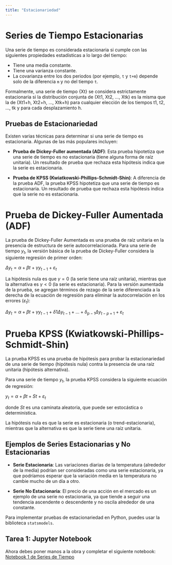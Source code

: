 ```yaml
---
title: "Estacionariedad"
---
```


# Series de Tiempo Estacionarias

Una serie de tiempo es considerada estacionaria si cumple con las siguientes propiedades estadísticas a lo largo del tiempo:

- Tiene una media constante.
- Tiene una varianza constante.
- La covarianza entre los dos periodos (por ejemplo, `t` y `t+m`) depende solo de la diferencia `m` y no del tiempo `t`.

Formalmente, una serie de tiempo {Xt} se considera estrictamente estacionaria si la distribución conjunta de (Xt1, Xt2, ..., Xtk) es la misma que la de (Xt1+h, Xt2+h, ..., Xtk+h) para cualquier elección de los tiempos t1, t2, ..., tk y para cada desplazamiento h.

## Pruebas de Estacionariedad

Existen varias técnicas para determinar si una serie de tiempo es estacionaria. Algunas de las más populares incluyen:

- **Prueba de Dickey-Fuller aumentada (ADF)**: Esta prueba hipotetiza que una serie de tiempo es no estacionaria (tiene alguna forma de raíz unitaria). Un resultado de prueba que rechaza esta hipótesis indica que la serie es estacionaria.

- **Prueba de KPSS (Kwiatkowski-Phillips-Schmidt-Shin)**: A diferencia de la prueba ADF, la prueba KPSS hipotetiza que una serie de tiempo es estacionaria. Un resultado de prueba que rechaza esta hipótesis indica que la serie no es estacionaria.

# Prueba de Dickey-Fuller Aumentada (ADF)

La prueba de Dickey-Fuller Aumentada es una prueba de raíz unitaria en la presencia de estructura de serie autocorrelacionada. Para una serie de tiempo $y_t$, la versión básica de la prueba de Dickey-Fuller considera la siguiente regresión de primer orden:

$Δy_t = α + βt + γy_{t-1} + ε_t$

La hipótesis nula es que $γ = 0$ (la serie tiene una raíz unitaria), mientras que la alternativa es $γ < 0$ (la serie es estacionaria). Para la versión aumentada de la prueba, se agregan términos de rezago de la serie diferenciada a la derecha de la ecuación de regresión para eliminar la autocorrelación en los errores ($ε_t$):

$Δy_t = α + βt + γy_{t-1} + δ1Δy_{t-1} + … + δ_{p-1}Δy_{t-p+1} + ε_t$

# Prueba KPSS (Kwiatkowski-Phillips-Schmidt-Shin)

La prueba KPSS es una prueba de hipótesis para probar la estacionariedad de una serie de tiempo (hipótesis nula) contra la presencia de una raíz unitaria (hipótesis alternativa). 

Para una serie de tiempo $y_t$, la prueba KPSS considera la siguiente ecuación de regresión:

$y_t = α + βt + St + ε_t$

donde $St$ es una caminata aleatoria, que puede ser estocástica o determinística.

La hipótesis nula es que la serie es estacionaria (o trend-estacionaria), mientras que la alternativa es que la serie tiene una raíz unitaria.


## Ejemplos de Series Estacionarias y No Estacionarias

- **Serie Estacionaria**: Las variaciones diarias de la temperatura (alrededor de la media) podrían ser consideradas como una serie estacionaria, ya que podríamos esperar que la variación media en la temperatura no cambie mucho de un día a otro.

- **Serie No Estacionaria**: El precio de una acción en el mercado es un ejemplo de una serie no estacionaria, ya que tiende a seguir una tendencia ascendente o descendente y no oscila alrededor de una constante.

Para implementar pruebas de estacionariedad en Python, puedes usar la biblioteca `statsmodels`.

## Tarea 1: Jupyter Notebook

Ahora debes poner manos a la obra y completar el siguiente notebook: 
[Notebook  1 de Series de Tiempo](https://github.com/hizocar/data_science_ingemat/blob/main/Series_de_Tiempo.ipynb)

